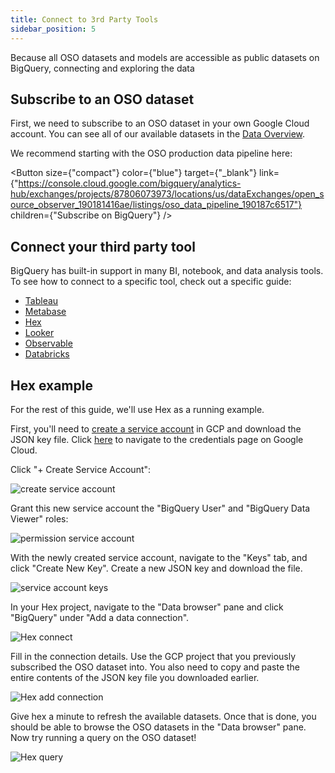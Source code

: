 ```yaml
---
title: Connect to 3rd Party Tools
sidebar_position: 5
---
```



Because all OSO datasets and models are accessible as
public datasets on BigQuery,
connecting and exploring the data

## Subscribe to an OSO dataset

First, we need to subscribe to an OSO dataset in your own
Google Cloud account. 
You can see all of our available datasets in the
[Data Overview](./overview/index.mdx).

We recommend starting with the OSO production data pipeline here:

<Button
  size={"compact"}
  color={"blue"}
  target={"_blank"}
  link={"https://console.cloud.google.com/bigquery/analytics-hub/exchanges/projects/87806073973/locations/us/dataExchanges/open_source_observer_190181416ae/listings/oso_data_pipeline_190187c6517"}
  children={"Subscribe on BigQuery"}
/>

## Connect your third party tool

BigQuery has built-in support in many BI, notebook, and
data analysis tools. To see how to connect to a specific tool,
check out a specific guide:

- [Tableau](https://cloud.google.com/bigquery/docs/analyze-data-tableau)
- [Metabase](https://www.metabase.com/docs/latest/databases/connections/bigquery)
- [Hex](https://learn.hex.tech/docs/connect-to-data/data-connections/data-connections-introduction)
- [Looker](https://cloud.google.com/bigquery/docs/visualize-looker-studio)
- [Observable](https://observablehq.com/documentation/data/databases/overview)
- [Databricks](https://docs.databricks.com/en/connect/external-systems/bigquery.html)

## Hex example

For the rest of this guide, we'll use Hex as a running example.

First, you'll need to 
[create a service account](https://cloud.google.com/iam/docs/creating-managing-service-account-keys#creating)
in GCP and download the JSON key file.
Click [here](https://console.cloud.google.com/iam-admin/serviceaccounts?walkthrough_id=iam--create-service-account-keys&start_index=1#step_index=1)
to navigate to the credentials page on Google Cloud.

Click "+ Create Service Account":

![create service account](./gcp_service_account_create.png)

Grant this new service account the "BigQuery User" 
and "BigQuery Data Viewer" roles:

![permission service account](./gcp_service_account_perm.png)

With the newly created service account,
navigate to the "Keys" tab, and
click "Create New Key".
Create a new JSON key and download the file.

![service account keys](./gcp_service_account_key.png)

In your Hex project, navigate to the "Data browser" pane
and click "BigQuery" under "Add a data connection".

![Hex connect](./hex_connections.png)

Fill in the connection details.
Use the GCP project that you previously
subscribed the OSO dataset into.
You also need to copy and paste the entire contents of
the JSON key file you downloaded earlier.

![Hex add connection](./hex_add_connection.png)

Give hex a minute to refresh the available datasets.
Once that is done, you should be able to browse
the OSO datasets in the "Data browser" pane.
Now try running a query on the OSO dataset!

![Hex query](./hex_query.png)


